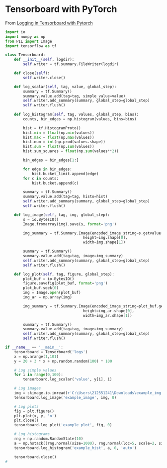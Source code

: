 
# Tensorboard with PyTorch

From [Logging in Tensorboard with Pytorch](https://becominghuman.ai/logging-in-tensorboard-with-pytorch-or-any-other-library-c549163dee9e)


```python
import io
import numpy as np
from PIL import Image
import tensorflow as tf

class Tensorboard:
    def __init__(self, logdir):
        self.writer = tf.summary.FileWriter(logdir)

    def close(self):
        self.writer.close()

    def log_scalar(self, tag, value, global_step):
        summary = tf.Summary()
        summary.value.add(tag=tag, simple_value=value)
        self.writer.add_summary(summary, global_step=global_step)
        self.writer.flush()
        
    def log_histogram(self, tag, values, global_step, bins):
        counts, bin_edges = np.histogram(values, bins=bins)

        hist = tf.HistogramProto()
        hist.min = float(np.min(values))
        hist.max = float(np.max(values))
        hist.num = int(np.prod(values.shape))
        hist.sum = float(np.sum(values))
        hist.sum_squares = float(np.sum(values**2))

        bin_edges = bin_edges[1:]

        for edge in bin_edges:
            hist.bucket_limit.append(edge)
        for c in counts:
            hist.bucket.append(c)

        summary = tf.Summary()
        summary.value.add(tag=tag, histo=hist)
        self.writer.add_summary(summary, global_step=global_step)
        self.writer.flush()

    def log_image(self, tag, img, global_step):
        s = io.BytesIO()
        Image.fromarray(img).save(s, format='png')

        img_summary = tf.Summary.Image(encoded_image_string=s.getvalue(),
                                   height=img.shape[0],
                                   width=img.shape[1])

        summary = tf.Summary()
        summary.value.add(tag=tag, image=img_summary)
        self.writer.add_summary(summary, global_step=global_step)
        self.writer.flush()

    def log_plot(self, tag, figure, global_step):
        plot_buf = io.BytesIO()
        figure.savefig(plot_buf, format='png')
        plot_buf.seek(0)
        img = Image.open(plot_buf)
        img_ar = np.array(img)

        img_summary = tf.Summary.Image(encoded_image_string=plot_buf.getvalue(),
                                   height=img_ar.shape[0],
                                   width=img_ar.shape[1])

        summary = tf.Summary()
        summary.value.add(tag=tag, image=img_summary)
        self.writer.add_summary(summary, global_step=global_step)
        self.writer.flush()

if __name__ == '__main__':
    tensorboard = Tensorboard('logs')
    x = np.arange(1,101)
    y = 20 + 3 * x + np.random.random(100) * 100

    # Log simple values
    for i in range(0,100):
        tensorboard.log_scalar('value', y[i], i)

    # Log images 
    img = skimage.io.imread(r'C:\Users\212551241\Downloads\example_img.jpg')
    tensorboard.log_image('example_image', img, 0)

    # Log plots
    fig = plt.figure()
    plt.plot(x, y, 'o')
    plt.close()
    tensorboard.log_plot('example_plot', fig, 0)

    # Log histograms
    rng = np.random.RandomState(10)
    a = np.hstack((rng.normal(size=1000), rng.normal(loc=5, scale=2, size=1000)))
    tensorboard.log_histogram('example_hist', a, 0, 'auto')

    tensorboard.close()
#
```
